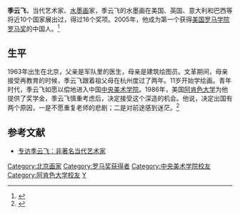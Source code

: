 '''季云飞'''{{BD|1963年}}，当代艺术家、[[水墨画|水墨画]]家，季云飞的水墨画在美国、英国、意大利和巴西等将近10个国家展出过，得过16个奖项。2005年，他成为第一个获得[[美国罗马学院|美国罗马学院]][[罗马奖|罗马奖]]的中国人。<ref>{{Cite web |url=http://news.sina.com.cn/c/2007-09-18/180813918680.shtml |title=存档副本 |accessdate=2010-08-12 |archive-date=2018-08-11 |archive-url=https://web.archive.org/web/20180811064150/http://news.sina.com.cn/c/2007-09-18/180813918680.shtml |dead-url=no }}</ref>

==生平==
1963年出生在北京，父亲是军队里的医生，母亲是建筑绘图员。文革期间，母亲接受再教育的时候，季云飞跟着祖父母在杭州度过了两年。11岁开始学绘画。青年时代，季云飞如愿以偿地进入中国[[中央美术学院|中央美术学院]]。1986年，美国[[阿肯色大学|阿肯色大学]]为他提供了奖学金，季云飞慎重考虑后，决定接受这个深造的机会。他说，决定出国有两个原因，一是不愿重复老师的悲剧；二是对前途感到迷茫。<ref>{{Cite web |url=http://www1.voanews.com/chinese/news/20100702-Ji-YunFei-99016989.html |title=叛逆的水墨画家季云飞 |access-date=2010-08-12 |archive-url=https://web.archive.org/web/20110523185621/http://www.voanews.com/chinese/news/20100702-Ji-YunFei-99016989.html |archive-date=2011-05-23 |dead-url=yes }}</ref>

==参考文献==
{{reflist}}
*[http://www.weeklysh.com/News/ArticleShow.aspx?ArticleID=6763 专访季云飞：非著名当代艺术家]{{dead link|date=2017年12月 |bot=InternetArchiveBot |fix-attempted=yes }}

{{VOA}}

{{Authority control}}
{{DEFAULTSORT:J}}
[[Category:北京画家|Category:北京画家]]
[[Category:罗马奖获得者|Category:罗马奖获得者]]
[[Category:中央美术学院校友|Category:中央美术学院校友]]
[[Category:阿肯色大学校友|Category:阿肯色大学校友]]
[[Category:季姓|Y]]